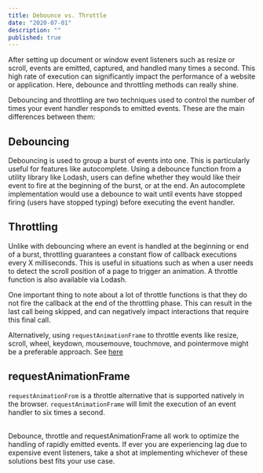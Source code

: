 ```yaml
---
title: Debounce vs. Throttle
date: "2020-07-01"
description: ""
published: true
---
```


After setting up document or window event listeners such as resize or scroll, events are emitted, captured, and handled many times a second. This high rate of execution can significantly impact the performance of a website or application. Here, debounce and throttling methods can really shine.

Debouncing and throttling are two techniques used to control the number of times your event handler responds to emitted events. These are the main differences between them:

## Debouncing

Debouncing is used to group a burst of events into one. This is particularly useful for features like autocomplete. Using a debounce function from a utility library like Lodash, users can define whether they would like their event to fire at the beginning of the burst, or at the end. An autocomplete implementation would use a debounce to wait until events have stopped firing (users have stopped typing) before executing the event handler.  

## Throttling

Unlike with debouncing where an event is handled at the beginning or end of a burst, throttling guarantees a constant flow of callback executions every X milliseconds. This is useful in situations such as when a user needs to detect the scroll position of a page to trigger an animation. A throttle function is also available via Lodash.

One important thing to note about a lot of throttle functions is that they do not fire the callback at the end of the throttling phase. This can result in the last call being skipped, and can negatively impact interactions that require this final call.

Alternatively, using `requestAnimationFrame` to throttle events like resize, scroll, wheel, keydown, mousemouve, touchmove, and pointermove might be a preferable approach. See [here](https://greensock.com/forums/topic/17577-requestanimationframe-vs-throttle/)

## requestAnimationFrame

`requestAnimationFrom` is a throttle alternative that is supported natively in the browser. `requestAnimationFrame` will limit the execution of an event handler to six times a second. 

<br/>
Debounce, throttle and requestAnimationFrame all work to optimize the handling of rapidly emitted events. If ever you are experiencing lag due to expensive event listeners, take a shot at implementing whichever of these solutions best fits your use case.
